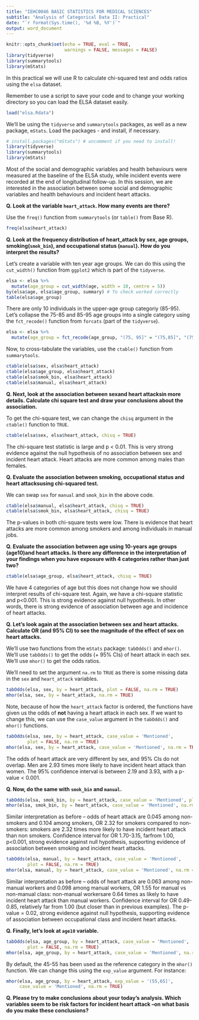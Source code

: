 ```yaml
---
title: "IEHC0046 BASIC STATISTICS FOR MEDICAL SCIENCES"
subtitle: "Analysis of Categorical Data II: Practical"
date: "`r format(Sys.time(), '%d %B, %Y')`"
output: word_document
---
```


```r
knitr::opts_chunk$set(echo = TRUE, eval = TRUE, 
                      warnings = FALSE, messages = FALSE)
library(tidyverse)
library(summarytools)
library(mStats)
```

In  this  practical  we  will  use  R  to  calculate  chi-squared  test  and odds  ratios using the `elsa` dataset.

Remember to use a script to save your code and to change your working directory so you can load the ELSA dataset easily.

```r
load("elsa.Rdata")
```

We'll be using the `tidyverse` and `summarytools` packages, as well as a new package, `mStats`. Load the packages - and install, if necessary.

```r
# install.packages("mStats") # uncomment if you need to install!
library(tidyverse)
library(summarytools)
library(mStats)
```

Most of the social and demographic variables and health behaviours were measured at the baseline of the ELSA study,  while  incident  events  were  recorded  at  the  end  of longitudinal  follow-up. In this session,  we  are interested in the association between some social and demographic variables and health behaviours and incident heart attacks.

**Q. Look at the variable `heart_attack`. How many events are there?**

Use the `freq()` function from `summarytools` (or `table()` from Base R).

```r
freq(elsa$heart_attack)
```

**Q. Look at the frequency distribution of heart_attack by sex, age groups, smoking(`smok_bin`), and occupational status (`manual`). How do you interpret the results?**

Let's create a variable with ten year age groups. We can do this using the `cut_width()` function from `ggplot2` which is part of the `tidyverse`.

```r
elsa <- elsa %>%
  mutate(age_group = cut_width(age, width = 10, centre = 5))
by(elsa$age, elsa$age_group, summary) # To check worked correctly
table(elsa$age_group)
```

There are only 10 individuals in the upper-age group categoriy (85-95). Let's collapse the 75-85 and 85-95 age groups into a single category using the `fct_recode()` function from `forcats` (part of the `tidyverse`).

```r
elsa <- elsa %>%
  mutate(age_group = fct_recode(age_group, "(75, 95]" = "(75,85]", "(75, 95]" = "(85,95]"))
```

Now, to cross-tabulate the variables, use the `ctable()` function from `summarytools`.

```r
ctable(elsa$sex, elsa$heart_attack)
ctable(elsa$age_group, elsa$heart_attack)
ctable(elsa$smok_bin, elsa$heart_attack)
ctable(elsa$manual, elsa$heart_attack)
```

**Q. Next, look at the association between sexand heart attacksin more details. Calculate chi square test and draw your conclusions about the association.**

To get the chi-square test, we can change the `chisq` argument in the `ctable()` function to `TRUE`.

```r
ctable(elsa$sex, elsa$heart_attack, chisq = TRUE)
```
The chi-square test statistic is large and p < 0.01. This is very strong evidence against the null hypothesis of no association between sex and incident heart attack. Heart attacks are more common among males than females.

**Q. Evaluate the association between smoking, occupational status and heart attacksusing chi-squared test.**

We can swap `sex` for `manual` and `smok_bin` in the above code.

```r
ctable(elsa$manual, elsa$heart_attack, chisq = TRUE)
ctable(elsa$smok_bin, elsa$heart_attack, chisq = TRUE)
```

The p-values in both chi-square tests were low. There is evidence that heart attacks are more common among smokers and among individuals in manual jobs.

**Q. Evaluate the association between age using 10-years age groups (age10)and heart attacks. Is there any difference in the interpretation of your findings when you have exposure with 4 categories rather than just two?**

```r
ctable(elsa$age_group, elsa$heart_attack, chisq = TRUE)
```

We have 4 categories of age but this does not change how we should interpret results of chi-square test. Again, we have a chi-square  statistic and  p<0.001. This is  strong  evidence  against  null  hypothesis.  In other words, there is strong  evidence  of  association between age and incidence of heart attacks.

**Q. Let’s look again at the association between sex and heart attacks. Calculate OR (and 95% CI) to see the magnitude of the effect of sex on heart attacks.**

We'll use two functions from the `mStats` package: `tabOdds()` and `mhor()`. We'll use `tabOdds()` to get the odds (+ 95% CIs) of heart attack in each sex. We'll use `mhor()` to get the odds ratios.

We'll need to set the argument `na.rm` to `TRUE` as there is some missing data in the `sex` and `heart_attack` variables.

```r
tabOdds(elsa, sex, by = heart_attack, plot = FALSE, na.rm = TRUE)
mhor(elsa, sex, by = heart_attack, na.rm = TRUE)
```

Note, because of how the `heart_attack` factor is ordered, the functions have given us the odds of **not** having a heart attack in each sex. If we want to change this, we can use the `case_value` argument in the `tabOdds()` and `mhor()` functions.

```r
tabOdds(elsa, sex, by = heart_attack, case_value = 'Mentioned',
        plot = FALSE, na.rm = TRUE)
mhor(elsa, sex, by = heart_attack, case_value = 'Mentioned', na.rm = TRUE)
```

The odds of heart attack are very different by sex, and 95% CIs do not overlap. Men are 2.93 times more likely to have incident heart attack than women. The 95% confidence interval is between 2.19 and 3.93, with a p-value < 0.001. 

**Q. Now,  do  the  same  with `smok_bin` and `manual`.**

```r
tabOdds(elsa, smok_bin, by = heart_attack, case_value = 'Mentioned', plot = FALSE, na.rm = TRUE)
mhor(elsa, smok_bin, by = heart_attack, case_value = 'Mentioned', na.rm = TRUE)
```

Similar  interpretation as  before – odds of  heart  attack  are  0.045  among  non-smokers  and  0.104  among smokers, OR 2.32 for smokers compared to non-smokers: smokers are 2.32 times more likely to have incident heart attack than non smokers. Confidence interval for OR 1.70-3.15, farfrom 1.00, p<0.001, strong evidence against null hypothesis, supporting evidence of association between smoking and incident heart attacks.

```r
tabOdds(elsa, manual, by = heart_attack, case_value = 'Mentioned',
        plot = FALSE, na.rm = TRUE)
mhor(elsa, manual, by = heart_attack, case_value = 'Mentioned', na.rm = TRUE)
```

Similar interpretation as before – odds of heart attack are 0.063 among non-manual workers and 0.098 among manual workers, OR 1.55 for manual vs non-manual class: non-manual workersare 0.64 times as likely to have incident heart attack than manual workers. Confidence interval for OR 0.49-0.85, relatively far from 1.00 (but closer than in previous examples). The p-value = 0.02, strong evidence against null hypothesis, supporting evidence of association between occupational class and incident heart attacks.

**Q. Finally, let’s look at `age10` variable.**

```r
tabOdds(elsa, age_group, by = heart_attack, case_value = 'Mentioned',
        plot = FALSE, na.rm = TRUE)
mhor(elsa, age_group, by = heart_attack, case_value = 'Mentioned', na.rm = TRUE)
```
By default, the 45-55 has been used as the reference category in the `mhor()` function. We can change this using the `exp_value` argument. For instance:

```r
mhor(elsa, age_group, by = heart_attack, exp_value = '(55,65]',
     case_value = 'Mentioned', na.rm = TRUE)
```

**Q. Please  try  to  make  conclusions  about  your  today’s  analysis.  Which  variables  seem  to  be  risk factors for incident heart attack –on what basis do you make these conclusions?**

